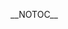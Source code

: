__NOTOC__
<div align="center">
{{browsebar}}
</div>
{{Portal:恐怖主義/Tabs}}
{{Portal:恐怖主義/box-header|恐怖主義主要話题|Portal:恐怖主義/主要話题|}}
{{Portal:恐怖主義/主要話题}}
{{Portal:恐怖主義/box-footer|}}